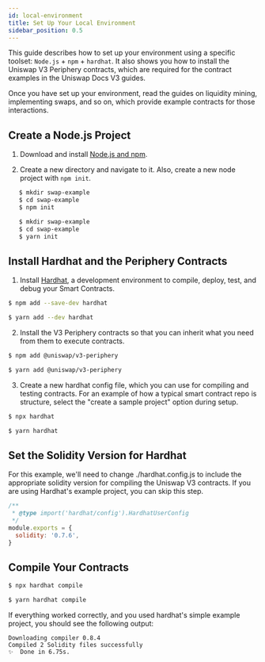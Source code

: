 ```yaml
---
id: local-environment
title: Set Up Your Local Environment
sidebar_position: 0.5
---
```


This guide describes how to set up your environment using a specific toolset: `Node.js` + `npm` + `hardhat`. It also shows you how to install the Uniswap V3 Periphery contracts, which are required for the contract examples in the Uniswap Docs V3 guides.

Once you have set up your environment, read the guides on liquidity mining, implementing swaps, and so on, which provide example contracts for those interactions.

## Create a Node.js Project

1. Download and install [Node.js and npm](https://docs.npmjs.com/downloading-and-installing-node-js-and-npm).

2. Create a new directory and navigate to it. Also, create a new node project with `npm init`.


<Tabs groupId="package-managers">
<TabItem value="npm" label="npm">

```bash
   $ mkdir swap-example
   $ cd swap-example
   $ npm init
   ``` 

</TabItem>

<TabItem value="yarn" label="yarn">

```bash
   $ mkdir swap-example
   $ cd swap-example
   $ yarn init
   ```

</TabItem>
</Tabs>

## Install Hardhat and the Periphery Contracts

1. Install [Hardhat](https://hardhat.org/), a development environment to compile, deploy, test, and debug your Smart Contracts.

<Tabs groupId="package-managers">
<TabItem value="npm" label="npm">

   ```bash
   $ npm add --save-dev hardhat
   ```

</TabItem>

<TabItem value="yarn" label="yarn">

   ```bash
   $ yarn add --dev hardhat
   ```

</TabItem>
</Tabs>

2. Install the V3 Periphery contracts so that you can inherit what you need from them to execute contracts.

<Tabs groupId="package-managers">
<TabItem value="npm" label="npm">

   ```bash
   $ npm add @uniswap/v3-periphery
   ```

</TabItem>

<TabItem value="yarn" label="yarn">

   ```bash
   $ yarn add @uniswap/v3-periphery
   ```

</TabItem>
</Tabs>

3. Create a new hardhat config file, which you can use for compiling and testing contracts. For an example of how a typical smart contract repo is structure, select the "create a sample project" option during setup.

<Tabs groupId="package-managers">
<TabItem value="npm" label="npm">

   ```bash
   $ npx hardhat
   ```

</TabItem>

<TabItem value="yarn" label="yarn">

```bash
$ yarn hardhat
```   

</TabItem>
</Tabs>


## Set the Solidity Version for Hardhat

For this example, we'll need to change ./hardhat.config.js to include the appropriate solidity version for compiling the Uniswap V3 contracts. If you are using Hardhat's example project, you can skip this step.

```js
/**
 * @type import('hardhat/config').HardhatUserConfig
 */
module.exports = {
  solidity: '0.7.6',
}
```

## Compile Your Contracts

<Tabs groupId="package-managers">
<TabItem value="npm" label="npm">

   ```bash
   $ npx hardhat compile
   ```

</TabItem>

<TabItem value="yarn" label="yarn">

   ```bash
   $ yarn hardhat compile
   ```   

</TabItem>
</Tabs>

If everything worked correctly, and you used hardhat's simple example project, you should see the following output:

```console
Downloading compiler 0.8.4
Compiled 2 Solidity files successfully
✨  Done in 6.75s.
```

